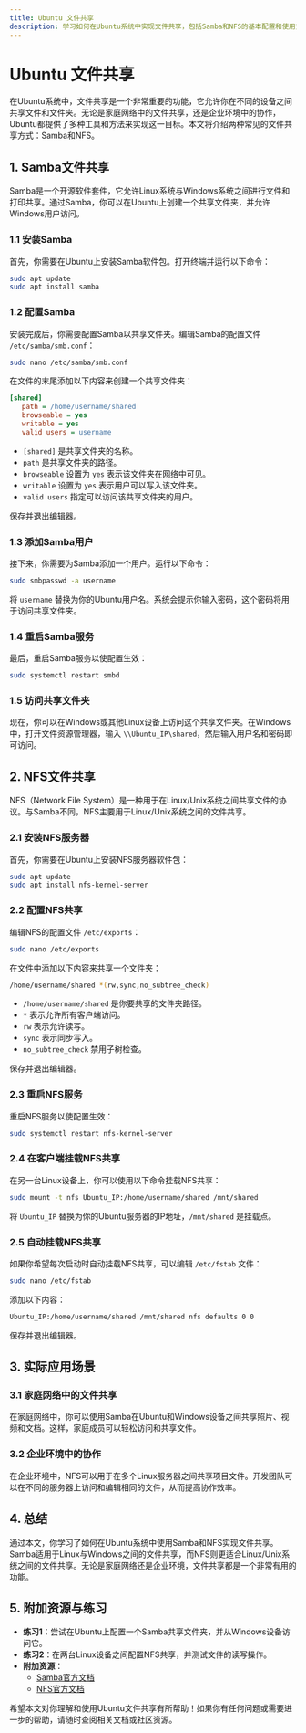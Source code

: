 ```yaml
---
title: Ubuntu 文件共享
description: 学习如何在Ubuntu系统中实现文件共享，包括Samba和NFS的基本配置和使用方法。
---
```


# Ubuntu 文件共享

在Ubuntu系统中，文件共享是一个非常重要的功能，它允许你在不同的设备之间共享文件和文件夹。无论是家庭网络中的文件共享，还是企业环境中的协作，Ubuntu都提供了多种工具和方法来实现这一目标。本文将介绍两种常见的文件共享方式：Samba和NFS。

## 1. Samba文件共享

Samba是一个开源软件套件，它允许Linux系统与Windows系统之间进行文件和打印共享。通过Samba，你可以在Ubuntu上创建一个共享文件夹，并允许Windows用户访问。

### 1.1 安装Samba

首先，你需要在Ubuntu上安装Samba软件包。打开终端并运行以下命令：

```bash
sudo apt update
sudo apt install samba
```

### 1.2 配置Samba

安装完成后，你需要配置Samba以共享文件夹。编辑Samba的配置文件 `/etc/samba/smb.conf`：

```bash
sudo nano /etc/samba/smb.conf
```

在文件的末尾添加以下内容来创建一个共享文件夹：

```ini
[shared]
   path = /home/username/shared
   browseable = yes
   writable = yes
   valid users = username
```

- `[shared]` 是共享文件夹的名称。
- `path` 是共享文件夹的路径。
- `browseable` 设置为 `yes` 表示该文件夹在网络中可见。
- `writable` 设置为 `yes` 表示用户可以写入该文件夹。
- `valid users` 指定可以访问该共享文件夹的用户。

保存并退出编辑器。

### 1.3 添加Samba用户

接下来，你需要为Samba添加一个用户。运行以下命令：

```bash
sudo smbpasswd -a username
```

将 `username` 替换为你的Ubuntu用户名。系统会提示你输入密码，这个密码将用于访问共享文件夹。

### 1.4 重启Samba服务

最后，重启Samba服务以使配置生效：

```bash
sudo systemctl restart smbd
```

### 1.5 访问共享文件夹

现在，你可以在Windows或其他Linux设备上访问这个共享文件夹。在Windows中，打开文件资源管理器，输入 `\\Ubuntu_IP\shared`，然后输入用户名和密码即可访问。

## 2. NFS文件共享

NFS（Network File System）是一种用于在Linux/Unix系统之间共享文件的协议。与Samba不同，NFS主要用于Linux/Unix系统之间的文件共享。

### 2.1 安装NFS服务器

首先，你需要在Ubuntu上安装NFS服务器软件包：

```bash
sudo apt update
sudo apt install nfs-kernel-server
```

### 2.2 配置NFS共享

编辑NFS的配置文件 `/etc/exports`：

```bash
sudo nano /etc/exports
```

在文件中添加以下内容来共享一个文件夹：

```bash
/home/username/shared *(rw,sync,no_subtree_check)
```

- `/home/username/shared` 是你要共享的文件夹路径。
- `*` 表示允许所有客户端访问。
- `rw` 表示允许读写。
- `sync` 表示同步写入。
- `no_subtree_check` 禁用子树检查。

保存并退出编辑器。

### 2.3 重启NFS服务

重启NFS服务以使配置生效：

```bash
sudo systemctl restart nfs-kernel-server
```

### 2.4 在客户端挂载NFS共享

在另一台Linux设备上，你可以使用以下命令挂载NFS共享：

```bash
sudo mount -t nfs Ubuntu_IP:/home/username/shared /mnt/shared
```

将 `Ubuntu_IP` 替换为你的Ubuntu服务器的IP地址，`/mnt/shared` 是挂载点。

### 2.5 自动挂载NFS共享

如果你希望每次启动时自动挂载NFS共享，可以编辑 `/etc/fstab` 文件：

```bash
sudo nano /etc/fstab
```

添加以下内容：

```bash
Ubuntu_IP:/home/username/shared /mnt/shared nfs defaults 0 0
```

保存并退出编辑器。

## 3. 实际应用场景

### 3.1 家庭网络中的文件共享

在家庭网络中，你可以使用Samba在Ubuntu和Windows设备之间共享照片、视频和文档。这样，家庭成员可以轻松访问和共享文件。

### 3.2 企业环境中的协作

在企业环境中，NFS可以用于在多个Linux服务器之间共享项目文件。开发团队可以在不同的服务器上访问和编辑相同的文件，从而提高协作效率。

## 4. 总结

通过本文，你学习了如何在Ubuntu系统中使用Samba和NFS实现文件共享。Samba适用于Linux与Windows之间的文件共享，而NFS则更适合Linux/Unix系统之间的文件共享。无论是家庭网络还是企业环境，文件共享都是一个非常有用的功能。

## 5. 附加资源与练习

- **练习1**：尝试在Ubuntu上配置一个Samba共享文件夹，并从Windows设备访问它。
- **练习2**：在两台Linux设备之间配置NFS共享，并测试文件的读写操作。
- **附加资源**：
  - [Samba官方文档](https://www.samba.org/samba/docs/)
  - [NFS官方文档](https://linux.die.net/man/5/exports)

希望本文对你理解和使用Ubuntu文件共享有所帮助！如果你有任何问题或需要进一步的帮助，请随时查阅相关文档或社区资源。